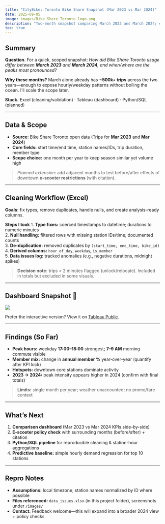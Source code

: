 ```yaml
---
title: "CityBike: Toronto Bike Share Snapshot (Mar 2023 vs Mar 2024)"
date: 2025-09-05
image: images/Bike_Share_Toronto_logo.png
description: "Two-month snapshot comparing March 2023 and March 2024; cleaned in Excel and visualized in Tableau."
toc: true
---
```


## Summary

**Question.** For a quick, scoped snapshot: *How did Bike Share Toronto usage differ between **March 2023** and **March 2024**, and when/where are the peaks most pronounced?*

**Why these months?** March alone already has **~500k+ trips** across the two years—enough to expose hourly/weekday patterns without boiling the ocean. I’ll scale the scope later.

**Stack.** Excel (cleaning/validation) · Tableau (dashboard) · Python/SQL (planned)

---

## Data & Scope

- **Source:** Bike Share Toronto open data (Trips for **Mar 2023** and **Mar 2024**)
- **Core fields:** start time/end time, station names/IDs, trip duration, member type
- **Scope choice:** one month per year to keep season similar yet volume high

> *Planned extension:* add adjacent months to test before/after effects of downtown **e-scooter restrictions** (with citation).

---

## Cleaning Workflow (Excel)

**Goals:** fix types, remove duplicates, handle nulls, and create analysis-ready columns.

**Steps I took**
1. **Type fixes:** coerced timestamps to datetime; durations to numeric minutes  
2. **Null handling:** filtered rows with missing station IDs/time; documented counts  
3. **De-duplication:** removed duplicates by `(start_time, end_time, bike_id)`  
4. **Derived columns:** `hour_of_day`, `weekday`, `is_member`  
5. **Data issues log:** tracked anomalies (e.g., negative durations, midnight spikes)

<!--
### Cleaning screenshots (add later)
![](images/excel-cleaning-overview.png){fig-cap="Excel cleaning overview: types, null filters, duplicates"}
![](images/excel-data-issues-tab.png){fig-cap="Data_issues tab: anomalies & decisions"}
-->

> **Decision note:** trips < 2 minutes flagged (unlock/relocate). Included in totals but excluded in some visuals.

---

## Dashboard Snapshot 📸

![](images/StaticOverview.png){fig-cap="Overview — ridership, peaks, and station map (March 2024)"}

<div class="mt-3">
  <p class="text-muted">
    Prefer the interactive version? View it on
    <a href="https://public.tableau.com/views/Book2_17570616406970/Overview" target="_blank" rel="noopener">Tableau Public</a>.
  </p>
</div>

<!--
### (Optional) Additional static previews (add later)
![](images/dashboard-1.png){fig-cap="Ridership by hour"}
![](images/dashboard-2.png){fig-cap="Station activity focus"}
-->

---

## Findings (So Far)

- **Peak hours:** weekday **17:00–18:00** strongest; **7–9 AM** morning commute visible  
- **Member mix:** change in **annual member %** year-over-year (quantify after KPI lock)  
- **Hotspots:** downtown core stations dominate activity  
- **2023 → 2024:** peak intensity appears higher in 2024 (confirm with final totals)

> **Limits:** single month per year; weather unaccounted; no promo/fare context

---

## What’s Next

1. **Comparison dashboard** (Mar 2023 vs Mar 2024 KPIs side-by-side)  
2. **E-scooter policy check** with surrounding months (before/after) + citation  
3. **Python/SQL pipeline** for reproducible cleaning & station-hour aggregations  
4. **Predictive baseline:** simple hourly demand regression for top 10 stations

<!--
### Code / Notebooks (later)
Link notebooks or repo paths here when ready.
-->

---

## Repro Notes

- **Assumptions:** local timezone; station names normalized by ID where possible  
- **Files referenced:** `data_issues.xlsx` (in this project folder), screenshots under `/images/`  
- **Contact:** Feedback welcome—this will expand into a broader 2024 view + policy checks
